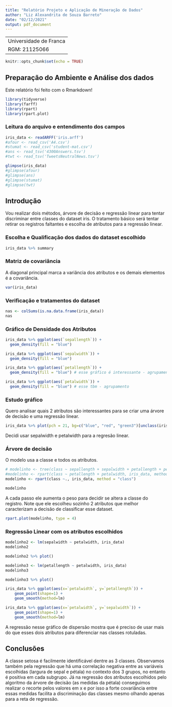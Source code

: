 ```yaml
---
title: "Relatório Projeto e Aplicação de Mineração de Dados"
author: "Liz Alexandrita de Souza Barreto"
date: "02/12/2021"
output: pdf_document
---
```

---
Universidade de Franca
RGM: 21125066
---

```r
knitr::opts_chunk$set(echo = TRUE)
```


## Preparação do Ambiente e Análise dos dados
Este relatório foi feito com o Rmarkdown!

```r
library(tidyverse)
library(farff)
library(rpart)
library(rpart.plot)
```

### Leitura do arquivo e entendimento dos campos

``` r

iris_data <- readARFF('iris.arff')
#afour <- read_csv('A4.csv')
#stumat <- read_csv('student-mat.csv')
#ans <- read_tsv('4300Answers.tsv')
#twt <- read_tsv('TweetsNeutralNews.tsv')

glimpse(iris_data)
#glimpse(afour)
#glimpse(ans)
#glimpse(stumat)
#glimpse(twt)
```


## Introdução
Vou realizar dois métodos, árvore de decisão e regressão linear para tentar discriminar entre classes do dataset iris. O tratamento básico será tentar retirar os registros faltantes e escolha de atributos para a regressão linear.


### Escolha e Qualificação dos dados do dataset escolhido
```r

iris_data %>% summary

```
### Matriz de covariância
A diagonal principal marca a variância dos atributos e os demais elementos é a covariância.

```r

var(iris_data)

```

### Verificação e tratamentos do dataset
``` r

nas <- colSums(is.na.data.frame(iris_data))
nas

```

### Gráfico de Densidade dos Atributos

```r

iris_data %>% ggplot(aes(`sepallength`)) + 
  geom_density(fill = "blue")
```

```r

iris_data %>% ggplot(aes(`sepalwidth`)) + 
  geom_density(fill = "blue")
```
```r

iris_data %>% ggplot(aes(`petallength`)) + 
  geom_density(fill = "blue") # esse gráfico é interessante - agrupamento
```
```r

iris_data %>% ggplot(aes(`petalwidth`)) + 
  geom_density(fill = "blue") # esse tbm - agrupamento
```

### Estudo gráfico
Quero analisar quais 2 atributos são interessantes para se criar uma árvore de decisão e uma regressão linear.

```r

iris_data %>% plot(pch = 21, bg=c("blue", "red", "green3")[unclass(iris_data$class)]) 
```
Decidi usar sepalwidth e petalwidth para a regresão linear.

### Árvore de decisão
O modelo usa a classe e todos os atributos.
``` r

# modelinho <- tree(class ~ sepallength + sepalwidth + petallength + petalwidth, iris_data)
#modelinho <- rpart(class ~ petallength + petalwidth, iris_data, method = "class", x = TRUE)
modelinho <- rpart(class ~., iris_data, method = "class")

modelinho
```
A cada passo ele aumenta o peso para decidir se altera a classe do registro. Note que ele escolheu sozinho 2 atributos que melhor caracterizam a decisão de classificar esse dataset.


``` r

rpart.plot(modelinho, type = 4)

```

### Regressão Linear com os atributos escolhidos

``` r

modelinho2 <- lm(sepalwidth ~ petalwidth, iris_data)
modelinho2

```
``` r

modelinho2 %>% plot()
```

``` r

modelinho3 <- lm(petallength ~ petalwidth, iris_data)
modelinho3

```
``` r

modelinho3 %>% plot()
```

```r

iris_data %>% ggplot(aes(x=`petalwidth`, y=`petallength`)) +
    geom_point(shape=1) + 
    geom_smooth(method=lm)  
```
```r

iris_data %>% ggplot(aes(x=`petalwidth`, y=`sepalwidth`)) +
    geom_point(shape=1) + 
    geom_smooth(method=lm)  
```

A regressão nesse gráfico de dispersão mostra que é preciso de usar mais do que esses dois atributos para diferenciar nas classes rotuladas.



## Conclusões

A classe setosa é facilmente identificável dentre as 3 classes. Observamos também pela regressão que há uma correlação negativa entre as variáveis escolhidas (largura de sepal e pétala) no contexto dos 3 grupos, no entanto é positiva em cada subgrupo. Já na regressão dos atributos escolhidos pelo algoritmo da árvore de decisão (as medidas da pétala) conseguimos realizar o recorte pelos valores em x e por isso a forte covariância entre essas medidas facilita a discriminação das classes mesmo olhando apenas para a reta de regressão.